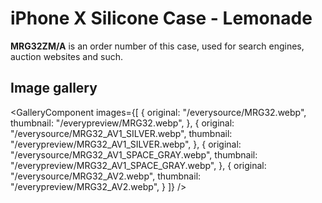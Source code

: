 
# iPhone X Silicone Case - Lemonade

<Callout type='info' emoji='👉🏻'>**MRG32ZM/A** is an order number of this case, used for search engines, auction websites and such.</Callout>

## Image gallery

<GalleryComponent
    images={[
      {
        original: "/everysource/MRG32.webp",
        thumbnail: "/everypreview/MRG32.webp",
      },
      {
        original: "/everysource/MRG32_AV1_SILVER.webp",
        thumbnail: "/everypreview/MRG32_AV1_SILVER.webp",
      },
      {
        original: "/everysource/MRG32_AV1_SPACE_GRAY.webp",
        thumbnail: "/everypreview/MRG32_AV1_SPACE_GRAY.webp",
      },
      {
        original: "/everysource/MRG32_AV2.webp",
        thumbnail: "/everypreview/MRG32_AV2.webp",
      }
    ]}
  />
